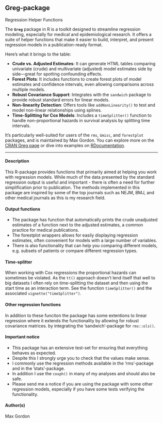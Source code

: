 ## Greg-package 

Regression Helper Functions

The **`Greg`** package in R is a toolkit designed to streamline regression modeling, especially for medical and epidemiological research. It offers a suite of helper functions that make it easier to build, interpret, and present regression models in a publication-ready format.

Here’s what it brings to the table:

- **Crude vs. Adjusted Estimates**: It can generate HTML tables comparing univariate (crude) and multivariate (adjusted) model estimates side by side—great for spotting confounding effects.
- **Forest Plots**: It includes functions to create forest plots of model estimates and confidence intervals, even allowing comparisons across multiple models.
- **Robust Covariance Support**: Integrates with the `sandwich` package to provide robust standard errors for linear models.
- **Non-linearity Detection**: Offers tools like `addNonLinearity()` to test and model non-linear relationships using splines.
- **Time-Splitting for Cox Models**: Includes a `timeSplitter()` function to handle non-proportional hazards in survival analysis by splitting time intervals.

It’s particularly well-suited for users of the `rms`, `Gmisc`, and `forestplot` packages, and is maintained by Max Gordon. 
You can explore more on the [CRAN Greg page](https://cran.r-project.org/package=Greg) or dive into examples on [RDocumentation](https://www.rdocumentation.org/packages/Greg/versions/2.0.2).

---

#### Description 

This R-package provides functions that primarily aimed at helping you work with regression models.
While much of the data presented by the standard regression output is useful and important - there is often a need for further simplification prior to publication. The methods implemented in this package are inspired by some of the top journals such as NEJM, BMJ, and other medical journals as this is my research field.

#### Output functions

* The package has function that automatically prints the crude unadjusted estimates of a function next to the adjusted estimates, a common practice for medical publications.
* The forestplot wrappers allows for easily displaying regression estimates, often convenient for models with a large number of variables. 
* There is also functionality that can help you comparing different models, e.g. subsets of patients or compare different regression types.

#### Time-splitter
When working with Cox regressions the proportional hazards can sometimes be violated. As the ``tt()`` approach doesn’t lend itself that well to big datasets I often rely on time-splitting the dataset and then using the start time as an interaction term. See the function ``timeSplitter()`` and the associated ``vignette("timeSplitter")``.

#### Other regression functions
In addition to these funciton the package has some extentions to linear regression where it extends the functionality by allowing for robust covariance matrices. by integrating the ’sandwich’-package for ``rms::ols()``.

#### Important notice

* This package has an extensive test-set for ensuring that everything behaves as expected. 
* Despite this I strongly urge you to check that the values make sense. 
* I commonly use the regression methods available in the ’rms’-package and in the ’stats’-package. 
* In addition I use the `coxph()` in many of my analyses and should also be safe. 
* Please send me a notice if you are using the package with some other regression models, especially if you have some tests verifying the functionality.

#### Author(s)
Max Gordon
